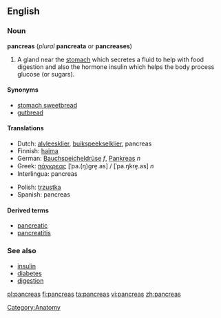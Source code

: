 == English ==

=== Noun ===

'''pancreas''' (''plural'' '''pancreata''' or '''pancreases''')

# A gland near the [[stomach]] which secretes a fluid to help with food digestion and also the hormone insulin which helps the body process glucose (or sugars).

==== Synonyms ====

* [[stomach sweetbread]]
* [[gutbread]]

==== Translations ====

{{top}}
*Dutch: [[alvleesklier]], [[buikspeekselklier]], pancreas
*Finnish: [[haima]]
*German: [[Bauchspeicheldrüse]] ''f'', [[Pankreas]] ''n''
*Greek: [[πάγκρεας]] [ˈpa.(ŋ)ɡre̞.as] / [ˈpa.ŋkre̞.as] ''n''
*Interlingua: pancreas
{{mid}}
*Polish: [[trzustka]] {{f}}
*Spanish: pancreas
{{bottom}}

==== Derived terms ====

* [[pancreatic]]
* [[pancreatitis]]

=== See also ===

* [[insulin]]
* [[diabetes]]
* [[digestion]]

[[Category:Anatomy]]

[[pl:pancreas]]
[[fi:pancreas]]
[[ta:pancreas]]
[[vi:pancreas]]
[[zh:pancreas]]